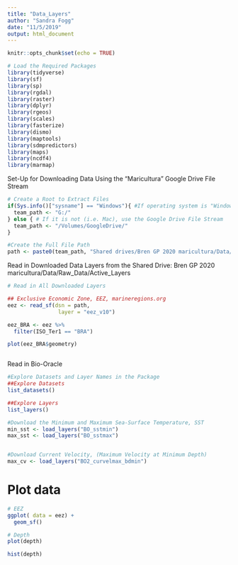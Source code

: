 ```yaml
---
title: "Data_Layers"
author: "Sandra Fogg"
date: "11/5/2019"
output: html_document
---
```


```r
knitr::opts_chunk$set(echo = TRUE)
```


```r
# Load the Required Packages
library(tidyverse)
library(sf)
library(sp)
library(rgdal)
library(raster)
library(dplyr)
library(rgeos)
library(scales)
library(fasterize)
library(dismo)
library(maptools)
library(sdmpredictors)
library(maps)
library(ncdf4)
library(marmap)
```


Set-Up for Downloading Data Using the "Maricultura" Google Drive File Stream
```r
# Create a Root to Extract Files 
if(Sys.info()["sysname"] == "Windows"){ #If operating system is "Windows" use G: Drive
  team_path <- "G:/"
} else { # If it is not (i.e. Mac), use the Google Drive File Stream
  team_path <- "/Volumes/GoogleDrive/"
}

#Create the Full File Path
path <- paste0(team_path, "Shared drives/Bren GP 2020 maricultura/Data/Raw_Data/Active_Data_Layers")

```


Read in Downloaded Data Layers from the Shared Drive: Bren GP 2020 maricultura/Data/Raw_Data/Active_Layers
```r
# Read in All Downloaded Layers

## Exclusive Economic Zone, EEZ, marineregions.org
eez <- read_sf(dsn = path,
                layer = "eez_v10")

eez_BRA <- eez %>% 
  filter(ISO_Ter1 == "BRA")

plot(eez_BRA$geometry)



```


Read in Bio-Oracle
```r
#Explore Datasets and Layer Names in the Package 
##Explore Datasets
list_datasets() 

##Explore Layers
list_layers() 

#Download the Minimum and Maximum Sea-Surface Temperature, SST
min_sst <- load_layers("BO_sstmin")
max_sst <- load_layers("BO_sstmax")


#Download Current Velocity, (Maximum Velocity at Minimum Depth)
max_cv <- load_layers("BO2_curvelmax_bdmin")


```

# Plot data 
```r
# EEZ
ggplot( data = eez) +
  geom_sf()
```

```r
# Depth
plot(depth)

hist(depth)
```

